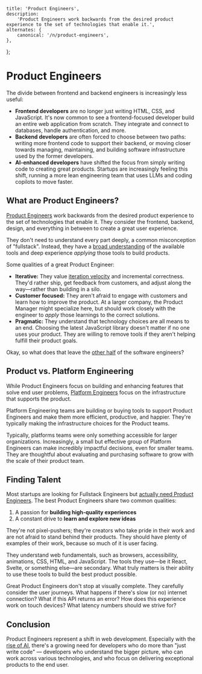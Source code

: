 
    title: 'Product Engineers',
    description:
        'Product Engineers work backwards from the desired product experience to the set of technologies that enable it.',
    alternates: {
        canonical: '/n/product-engineers',
    },
};

# Product Engineers

<AnimatedName />

The divide between frontend and backend engineers is increasingly less useful:

- **Frontend developers** are no longer just writing HTML, CSS, and JavaScript. It's now common to see a frontend-focused developer build an entire web application from scratch. They integrate and connect to databases, handle authentication, and more.
- **Backend developers** are often forced to choose between two paths: writing more frontend code to support their backend, or moving closer towards managing, maintaining, and building software infrastructure used by the former developers.
- **AI-enhanced developers** have shifted the focus from simply writing code to creating great products. Startups are increasingly feeling this shift, running a more lean engineering team that uses LLMs and coding copilots to move faster.

## What are Product Engineers?

[Product Engineers](https://x.com/_swanson/status/1631691930345037824) work backwards from the desired product experience to the set of technologies that enable it. They consider the frontend, backend, design, and everything in between to create a great user experience.

They don't need to understand every part deeply, a common misconception of "fullstack". Instead, they have a [broad understanding](https://x.com/mipsytipsy/status/1659610352588562433) of the available tools and deep experience _applying_ those tools to build products.

Some qualities of a great Product Engineer:

- **Iterative:** They value [iteration velocity](https://twitter.com/rauchg/status/1681694545845833729) and incremental correctness. They'd rather ship, get feedback from customers, and adjust along the way—rather than building in a silo.
- **Customer focused:** They aren't afraid to engage with customers and learn how to improve the product. At a larger company, the Product Manager might specialize here, but should work closely with the engineer to _apply_ those learnings to the correct solutions.
- **Pragmatic:** They understand that technology choices are all means to an end. Choosing the latest JavaScript library doesn't matter if no one uses your product. They are willing to remove tools if they aren't helping fulfill their product goals.

Okay, so what does that leave the [other half](https://x.com/sophiebits/status/1404914237437190144) of the software engineers?

## Product vs. Platform Engineering

While Product Engineers focus on building and enhancing features that solve end user problems, [Platform Engineers](https://twitter.com/swyx/status/1097334440169107456) focus on the infrastructure that supports the product.

Platform Engineering teams are building or buying tools to support Product Engineers and make them more efficient, productive, and happier. They're typically making the infrastructure choices for the Product teams.

Typically, platforms teams were only something accessible for larger organizations. Increasingly, a small but effective group of Platform Engineers can make incredibly impactful decisions, even for smaller teams. They are thoughtful about evaluating and purchasing software to grow with the scale of their product team.

## Finding Talent

Most startups are looking for Fullstack Engineers but [actually need Product Engineers](https://x.com/parkerhendo/status/1686489366204645379). The best Product Engineers share two common qualities:

1. A passion for **building high-quality experiences**
2. A constant drive to **learn and explore new ideas**

They're not pixel-pushers; they're creators who take pride in their work and are not afraid to stand behind their products. They should have plenty of examples of their work, because so much of it is user facing.

They understand web fundamentals, such as browsers, accessibility, animations, CSS, HTML, and JavaScript. The tools they use—be it React, Svelte, or something else—are secondary. What truly matters is their ability to use these tools to build the best product possible.

Great Product Engineers don't stop at visually complete. They carefully consider the user journeys. What happens if there's slow (or no) internet connection? What if this API returns an error? How does this experience work on touch devices? What latency numbers should we strive for?

## Conclusion

Product Engineers represent a shift in web development. Especially with the [rise of AI](https://www.latent.space/p/ai-engineer), there's a growing need for developers who do more than "just write code" — developers who understand the bigger picture, who can work across various technologies, and who focus on delivering exceptional products to the end user.